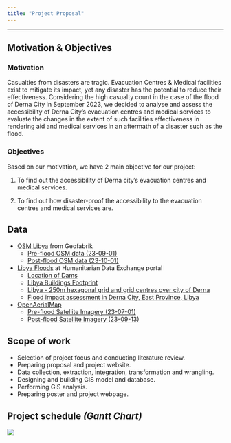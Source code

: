 ```yaml
---
title: "Project Proposal"
---
```

___

## Motivation & Objectives

### Motivation

Casualties from disasters are tragic. Evacuation Centres & Medical facilities exist to mitigate its impact, yet any disaster has the potential to reduce their effectiveness. Considering the high casualty count in the case of the flood of Derna City in September 2023, we decided to analyse and assess the accessibility of Derna City’s evacuation centres and medical services to evaluate the changes in the extent of such facilities effectiveness in rendering aid and medical services in an aftermath of a disaster such as the flood. 

### Objectives

Based on our motivation, we have 2 main objective for our project:

1. To find out the accessibility of Derna city’s evacuation centres and medical services. 

2. To find out how disaster-proof the accessibility to the evacuation centres and medical services are.


## Data

- [OSM Libya](https://download.geofabrik.de/africa/libya.html) from Geofabrik
  - [Pre-flood OSM data (23-09-01)](https://download.geofabrik.de/africa/libya-230901-free.shp.zip)
  - [Post-flood OSM data (23-10-01)](https://download.geofabrik.de/africa/libya-231001-free.shp.zip)
- [Libya Floods](https://data.humdata.org/event/f1c3a777-4079-49fb-9d64-12a72f46f1e3) at Humanitarian Data Exchange portal
  - [Location of Dams](https://data.humdata.org/dataset/b4641a65-ad1e-4ee9-a35a-0d6ce22d90aa/resource/8a96145c-e889-4959-992f-a87ec4cb6685/download/libya-dams.geojson)
  - [Libya Buildings Footprint](https://data.humdata.org/dataset/cf84d369-eaba-410e-8e38-778eeb238f71/resource/b8dcedcc-614f-45c4-8618-d3c89a6c36b6/download/open_buildings_v3_polygons_your_own_wkt_polygon_derna.csv.gz)
  - [Libya - 250m hexagonal grid and grid centres over city of Derna](/documents/Derna_city_250m_hexagon.zip)
  - [Flood impact assessment in Derna City, East Province, Libya](https://unosat.org/static/unosat_filesystem/3671/FL20230912LBY_SHP.zip)
- [OpenAerialMap](https://openaerialmap.org/)
  - [Pre-flood Satellite Imagery (23-07-01)](https://oin-hotosm.s3.us-east-1.amazonaws.com/6502b20a0906de000167e691/0/6502b20a0906de000167e692.tif)
  - [Post-flood Satellite Imagery (23-09-13)](https://oin-hotosm.s3.us-east-1.amazonaws.com/6502980d0906de000167e681/0/6502980d0906de000167e682.tif)

## Scope of work

- Selection of project focus and conducting literature review.
- Preparing proposal and project website.
- Data collection, extraction, integration, transformation and wrangling.
- Designing and building GIS model and database.
- Performing GIS analysis.
- Preparing poster and project webpage.

## Project schedule *(Gantt Chart)*

![](/pictures/Project Gantt Chart.png)
